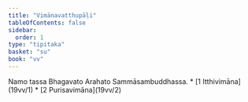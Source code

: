 ```yaml
---
title: "Vimānavatthupāḷi"
tableOfContents: false
sidebar:
  order: 1
type: "tipitaka"
basket: "su"
book: "vv"
---
```


<Paragraph number="1" type="center" book="vv">
Namo tassa Bhagavato Arahato Sammāsambuddhassa.

</Paragraph>

<TableOfContents book="vv">
* [1 Itthivimāna](19vv/1)
* [2 Purisavimāna](19vv/2)
</TableOfContents>
